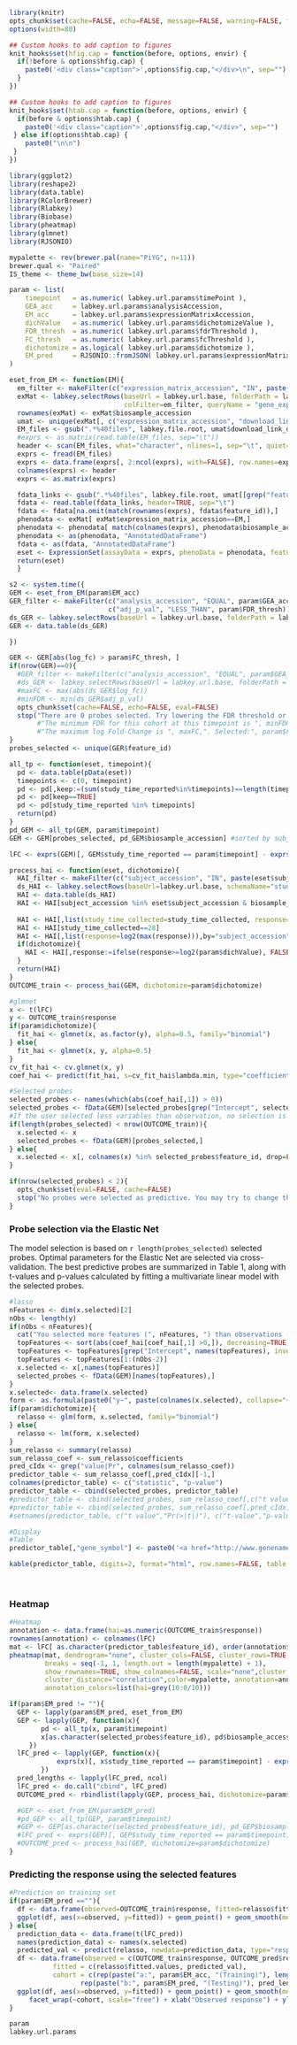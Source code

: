 
```r
library(knitr)
opts_chunk$set(cache=FALSE, echo=FALSE, message=FALSE, warning=FALSE, fig.width=8, fig.height=4, dpi=100, fig.align="center")
options(width=80)

## Custom hooks to add caption to figures
knit_hooks$set(hfig.cap = function(before, options, envir) {
  if(!before & options$hfig.cap) {
    paste0('<div class="caption">',options$fig.cap,"</div>\n", sep="")
  }
})

## Custom hooks to add caption to figures
knit_hooks$set(htab.cap = function(before, options, envir) {
  if(before & options$htab.cap) {
    paste0('<div class="caption">',options$fig.cap,"</div>", sep="")
 } else if(options$htab.cap) {
    paste0("\n\n")
 }
})
```

```r
library(ggplot2)
library(reshape2)
library(data.table)
library(RColorBrewer)
library(Rlabkey)
library(Biobase)
library(pheatmap)
library(glmnet)
library(RJSONIO)
```
```r
mypalette <- rev(brewer.pal(name="PiYG", n=11))
brewer.qual <- "Paired"
IS_theme <- theme_bw(base_size=14)
```


```r
param <- list(
    timepoint   = as.numeric( labkey.url.params$timePoint ),
    GEA_acc     = labkey.url.params$analysisAccession,
    EM_acc      = labkey.url.params$expressionMatrixAccession,
    dichValue   = as.numeric( labkey.url.params$dichotomizeValue ),
    FDR_thresh  = as.numeric( labkey.url.params$fdrThreshold ),
    FC_thresh   = as.numeric( labkey.url.params$fcThreshold ),
    dichotomize = as.logical( labkey.url.params$dichotomize ),
    EM_pred     = RJSONIO::fromJSON( labkey.url.params$expressionMatrixPredict )
)
```

```r

eset_from_EM <- function(EM){
  em_filter <- makeFilter(c("expression_matrix_accession", "IN", paste(EM, collapse=";")))
  exMat <- labkey.selectRows(baseUrl = labkey.url.base, folderPath = labkey.url.path, schemaName = "study",
                             colFilter=em_filter, queryName = "gene_expression_matrices", colNameOpt = "rname")
  rownames(exMat) <- exMat$biosample_accession
  umat <- unique(exMat[, c("expression_matrix_accession", "download_link_download_link", "feature_mapping_file", "feature_mapping_file_link_download_link", "matrix_description_description")])
  EM_files <- gsub(".*%40files", labkey.file.root, umat$download_link_download_link)
  #exprs <- as.matrix(read.table(EM_files, sep="\t"))
  header <- scan(EM_files, what="character", nlines=1, sep="\t", quiet=TRUE)
  exprs <- fread(EM_files)
  exprs <- data.frame(exprs[, 2:ncol(exprs), with=FALSE], row.names=exprs[, 1, with=FALSE][[1]])
  colnames(exprs) <- header
  exprs <- as.matrix(exprs)

  fdata_links <- gsub(".*%40files", labkey.file.root, umat[[grep("feature.*download", colnames(umat))]])
  fdata <- read.table(fdata_links, header=TRUE, sep="\t")
  fdata <- fdata[na.omit(match(rownames(exprs), fdata$feature_id)),]
  phenodata <- exMat[ exMat$expression_matrix_accession==EM,]
  phenodata <- phenodata[ match(colnames(exprs), phenodata$biosample_accession),]
  phenodata <- as(phenodata, "AnnotatedDataFrame")
  fdata <- as(fdata, "AnnotatedDataFrame")
  eset <- ExpressionSet(assayData = exprs, phenoData = phenodata, featureData = fdata)
  return(eset)
  }
```



```r
s2 <- system.time({
GEM <- eset_from_EM(param$EM_acc)
GER_filter <- makeFilter(c("analysis_accession", "EQUAL", param$GEA_acc),
                         c("adj_p_val", "LESS_THAN", param$FDR_thresh))
ds_GER <- labkey.selectRows(baseUrl = labkey.url.base, folderPath = labkey.url.path, schemaName = "lists", queryName = "gene_expression_analysis_result_wide", colNameOpt="rname", colFilter=GER_filter)
GER <- data.table(ds_GER)

})
```

```r
GER <- GER[abs(log_fc) > param$FC_thresh, ]
if(nrow(GER)==0){
  #GER_filter <- makeFilter(c("analysis_accession", "EQUAL", param$GEA_acc))
  #ds_GER <- labkey.selectRows(baseUrl = labkey.url.base, folderPath = labkey.url.path, schemaName = "lists", queryName = "gene_expression_analysis_result_wide", colNameOpt="rname", colFilter=GER_filter)
  #maxFC <- max(abs(ds_GER$log_fc))
  #minFDR <- min(ds_GER$adj_p_val)
  opts_chunk$set(cache=FALSE, echo=FALSE, eval=FALSE)
  stop("There are 0 probes selected. Try lowering the FDR threshold or increasing the absolute log-FoldChange threshold.")
       #"The minimum FDR for this cohort at this timepoint is ", minFDR,". Selected:", param$FDR_thresh, "\n",
       #"The maximum log Fold-Change is ", maxFC,". Selected:", param$FC_thresh)
}
probes_selected <- unique(GER$feature_id)

all_tp <- function(eset, timepoint){
  pd <- data.table(pData(eset))
  timepoints <- c(0, timepoint)
  pd <- pd[,keep:=(sum(study_time_reported%in%timepoints)==length(timepoints)), by="biosample_accession_name,subject_accession"]
  pd <- pd[keep==TRUE]
  pd <- pd[study_time_reported %in% timepoints]
  return(pd)
}
pd_GEM <- all_tp(GEM, param$timepoint)
GEM <- GEM[probes_selected, pd_GEM$biosample_accession] #sorted by subject, time
```

```r
lFC <- exprs(GEM)[, GEM$study_time_reported == param$timepoint] - exprs(GEM)[, GEM$study_time_reported == 0]
```

```r
process_hai <- function(eset, dichotomize){ 
  HAI_filter <- makeFilter(c("subject_accession", "IN", paste(eset$subject_accession, collapse=";")))
  ds_HAI <- labkey.selectRows(baseUrl=labkey.url.base, schemaName="study", folderPath=labkey.url.path, queryName ="hai", colNameOpt="rname", colFilter=HAI_filter)
  HAI <- data.table(ds_HAI)
  HAI <- HAI[subject_accession %in% eset$subject_accession & biosample_accession_name %in% eset$biosample_accession_name]
  
  HAI <- HAI[,list(study_time_collected=study_time_collected, response=value_reported/value_reported[study_time_collected==0]),by="virus_strain,biosample_accession_name,subject_accession"]
  HAI <- HAI[study_time_collected==28]
  HAI <- HAI[,list(response=log2(max(response))),by="subject_accession"]
  if(dichotomize){
    HAI <- HAI[,response:=ifelse(response>=log2(param$dichValue), FALSE,  TRUE)]
  }
  return(HAI)
}
OUTCOME_train <- process_hai(GEM, dichotomize=param$dichotomize)
```

```r
#glmnet
x <- t(lFC)
y <- OUTCOME_train$response
if(param$dichotomize){
  fit_hai <- glmnet(x, as.factor(y), alpha=0.5, family="binomial")
} else{
  fit_hai <- glmnet(x, y, alpha=0.5)
}
cv_fit_hai <- cv.glmnet(x, y)
coef_hai <- predict(fit_hai, s=cv_fit_hai$lambda.min, type="coefficients")
```

```r
#Selected probes
selected_probes <- names(which(abs(coef_hai[,1]) > 0))
selected_probes <- fData(GEM)[selected_probes[grep("Intercept", selected_probes, invert=TRUE)],]
#If the user selected less variables than observation, no selection is done
if(length(probes_selected) < nrow(OUTCOME_train)){
  x.selected <- x
  selected_probes <- fData(GEM)[probes_selected,]
} else{
  x.selected <- x[, colnames(x) %in% selected_probes$feature_id, drop=FALSE]
}

if(nrow(selected_probes) < 2){
  opts_chunk$set(eval=FALSE, cache=FALSE)
  stop("No probes were selected as predictive. You may try to change the filtering criteria.")
}
```

### Probe selection via the Elastic Net
The model selection is based on `r length(probes_selected)` selected probes. Optimal parameters for the Elastic Net are selected via cross-validation.
The best predictive probes are summarized in Table 1, along with t-values and p-values calculated by fitting a multivariate linear model with the selected probes.
```r
#lasso
nFeatures <- dim(x.selected)[2]
nObs <- length(y)
if(nObs < nFeatures){
  cat("You selected more features (", nFeatures, ") than observations (", nObs, ").\nThe ", nObs-2, "most significant features will be kept.\n")
  topFeatures <- sort(abs(coef_hai[coef_hai[,1] >0,]), decreasing=TRUE)
  topFeatures <- topFeatures[grep("Intercept", names(topFeatures), invert=TRUE)]
  topFeatures <- topFeatures[1:(nObs-2)]
  x.selected <- x[,names(topFeatures)]
  selected_probes <- fData(GEM)[names(topFeatures),]
}
x.selected<- data.frame(x.selected)
form <- as.formula(paste0("y~", paste(colnames(x.selected), collapse="+")))
if(param$dichotomize){
  relasso <- glm(form, x.selected, family="binomial")
} else{
  relasso <- lm(form, x.selected)
}
sum_relasso <- summary(relasso)
sum_relasso_coef <- sum_relasso$coefficients
pred_cIdx <- grep("value|Pr", colnames(sum_relasso_coef))
predictor_table <- sum_relasso_coef[,pred_cIdx][-1,]
colnames(predictor_table) <- c("statistic", "p-value")
predictor_table <- cbind(selected_probes, predictor_table)
#predictor_table <- cbind(selected_probes, sum_relasso_coef[,c("t value","Pr(>|t|)")][-1,])
#predictor_table <- cbind(selected_probes, sum_relasso_coef[,pred_cIdx])
#setnames(predictor_table, c("t value","Pr(>|t|)"), c("t-value","p-value"))
```

```r
#Display
#Table
predictor_table[,"gene_symbol"] <- paste0('<a href="http://www.genenames.org/cgi-bin/quick_search.pl?.cgifields=type&type=equal&num=50&search=', gsub(";","+",predictor_table[,"gene_symbol"]),'&submit=Submit" target="_blank">', predictor_table[,"gene_symbol"], '</a>')
```

```r
kable(predictor_table, digits=2, format="html", row.names=FALSE, table.attr="id=\"res_table\"")
```

<br>
<h3> Heatmap </h3>
```r
#Heatmap
annotation <- data.frame(hai=as.numeric(OUTCOME_train$response))
rownames(annotation) <- colnames(lFC)
mat <- lFC[ as.character(predictor_table$feature_id), order(annotation$hai)]
pheatmap(mat, dendrogram="none", cluster_cols=FALSE, cluster_rows=TRUE,
         breaks = seq(-1, 1, length.out = length(mypalette) + 1),
         show_rownames=TRUE, show_colnames=FALSE, scale="none",cluster_method="ward",
         cluster_distance="correlation",color=mypalette, annotation=annotation,
         annotation_colors=list(hai=grey(10:0/10)))
```

```r
if(param$EM_pred != ""){
  GEP <- lapply(param$EM_pred, eset_from_EM)
  GEP <- lapply(GEP, function(x){
		pd <- all_tp(x, param$timepoint)
		x[as.character(selected_probes$feature_id), pd$biosample_accession]
	 })
  lFC_pred <- lapply(GEP, function(x){
			exprs(x)[, x$study_time_reported == param$timepoint] - exprs(x)[, x$study_time_reported == 0]
		})
  pred_lengths <- lapply(lFC_pred, ncol)
  lFC_pred <- do.call("cbind", lFC_pred)
  OUTCOME_pred <- rbindlist(lapply(GEP, process_hai, dichotomize=param$dichotomize))

  #GEP <- eset_from_EM(param$EM_pred)
  #pd_GEP <- all_tp(GEP, param$timepoint)
  #GEP <- GEP[as.character(selected_probes$feature_id), pd_GEP$biosample_accession]
  #lFC_pred <- exprs(GEP)[, GEP$study_time_reported == param$timepoint] - exprs(GEP)[, GEP$study_time_reported == 0]
  #OUTCOME_pred <- process_hai(GEP, dichotomize=param$dichotomize)
}
```


### Predicting the response using the selected features
```r
#Prediction on training set
if(param$EM_pred ==""){
  df <- data.frame(observed=OUTCOME_train$response, fitted=relasso$fitted.values)
  ggplot(df, aes(x=observed, y=fitted)) + geom_point() + geom_smooth(method="lm") +IS_theme
} else{
  prediction_data <- data.frame(t(lFC_pred))
  names(prediction_data) <- names(x.selected)
  predicted_val <- predict(relasso, newdata=prediction_data, type="response")
  df <- data.frame(observed = c(OUTCOME_train$response, OUTCOME_pred$response),
		   fitted = c(relasso$fitted.values, predicted_val),
		   cohort = c(rep(paste("a:", param$EM_acc, "(Training)"), length(OUTCOME_train$response)),
  			      rep(paste("b:", param$EM_pred, "(Testing)"), pred_lengths)))
  ggplot(df, aes(x=observed, y=fitted)) + geom_point() + geom_smooth(method="lm") + IS_theme +
  	 facet_wrap(~cohort, scale="free") + xlab("Observed response") + ylab("Predicted response")
}
```

```r
param
labkey.url.params
```

